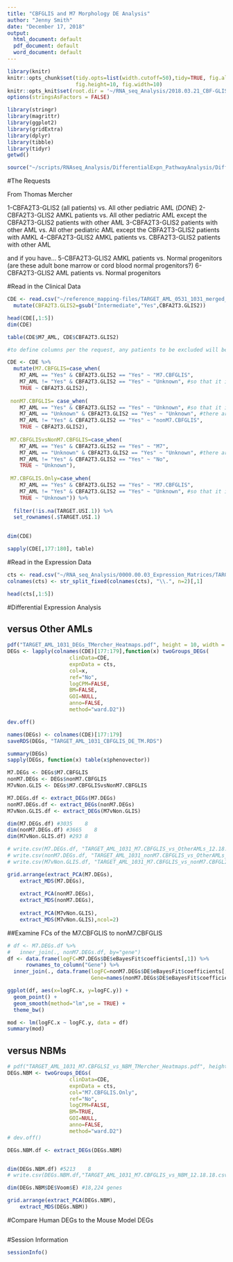 ```yaml
---
title: "CBFGLIS and M7 Morphology DE Analysis"
author: "Jenny Smith"
date: "December 17, 2018"
output:
  html_document: default
  pdf_document: default
  word_document: default
---
```




```r
library(knitr)
knitr::opts_chunk$set(tidy.opts=list(width.cutoff=50),tidy=TRUE, fig.align='center', 
                      fig.height=10, fig.width=10)
knitr::opts_knit$set(root.dir = '~/RNA_seq_Analysis/2018.03.21_CBF-GLIS_DEGs_Comprehensive/')
options(stringsAsFactors = FALSE)
```


```r
library(stringr)
library(magrittr)
library(ggplot2)
library(gridExtra)
library(dplyr)
library(tibble)
library(tidyr)
getwd()
```

```r
source("~/scripts/RNAseq_Analysis/DifferentialExpn_PathwayAnalysis/DifferentialExpressionPipeline_7.05.18.r")
```


#The Requests

From Thomas Mercher

1-CBFA2T3-GLIS2 (all patients) vs. All other pediatric AML (*DONE*)
2-CBFA2T3-GLIS2 AMKL  patients vs. All other pediatric AML except the CBFA2T3-GLIS2 patients with other AML
3-CBFA2T3-GLIS2 patients with other AML vs. All other pediatric AML except the CBFA2T3-GLIS2 patients with AMKL
4-CBFA2T3-GLIS2 AMKL  patients vs. CBFA2T3-GLIS2 patients with other AML

and if you have…
5-CBFA2T3-GLIS2 AMKL  patients vs. Normal progenitors (are these adult bone marrow or cord blood normal progenitors?)
6-CBFA2T3-GLIS2 AML  patients vs. Normal progenitors



#Read in the Clinical Data

```r
CDE <- read.csv("~/reference_mapping-files/TARGET_AML_0531_1031_merged_CDEs_10.29.18.csv") %>%
  mutate(CBFA2T3.GLIS2=gsub("Intermediate","Yes",CBFA2T3.GLIS2))

head(CDE[,1:5])
dim(CDE)
```

```r
table(CDE$M7_AML, CDE$CBFA2T3.GLIS2)
```


```r
#to define columns per the request, any patients to be excluded will be coded as "unknown" simply so they are fitlered out of the DE analysis

CDE <- CDE %>%
  mutate(M7.CBFGLIS=case_when(
    M7_AML == "Yes" & CBFA2T3.GLIS2 == "Yes" ~ "M7.CBFGLIS", 
    M7_AML != "Yes" & CBFA2T3.GLIS2 == "Yes" ~ "Unknown", #so that it is filtered out. Non-M7 CBFGLIS excluded from this analysis. 
    TRUE ~ CBFA2T3.GLIS2), 
    
 nonM7.CBFGLIS= case_when(
    M7_AML == "Yes" & CBFA2T3.GLIS2 == "Yes" ~ "Unknown", #so that it is filtered out. M7 CBFGLIS excluded from this analysis.
    M7_AML == "Unknown" & CBFA2T3.GLIS2 == "Yes" ~ "Unknown", #there are 5 CBFLGIS who have unknown morphology. remove in case one is actaully M7 (though unlikely...)
    M7_AML != "Yes" & CBFA2T3.GLIS2 == "Yes" ~ "nonM7.CBFGLIS",  
    TRUE ~ CBFA2T3.GLIS2), 
 
 M7.CBFGLISvsNonM7.CBFGLIS=case_when(
    M7_AML == "Yes" & CBFA2T3.GLIS2 == "Yes" ~ "M7", 
    M7_AML == "Unknown" & CBFA2T3.GLIS2 == "Yes" ~ "Unknown", #there are 5 CBFLGIS who have unknown morphology. remove in case one is actaully M7 (though unlikely...)
    M7_AML != "Yes" & CBFA2T3.GLIS2 == "Yes" ~ "No",  
    TRUE ~ "Unknown"), 
 
 M7.CBFGLIS.Only=case_when(
    M7_AML == "Yes" & CBFA2T3.GLIS2 == "Yes" ~ "M7.CBFGLIS", 
    M7_AML != "Yes" & CBFA2T3.GLIS2 == "Yes" ~ "Unknown", #so that it is filtered out. Non-M7 CBFGLIS excluded from this analysis. 
    TRUE ~ "Unknown")) %>%
  
  filter(!is.na(TARGET.USI.1)) %>%
  set_rownames(.$TARGET.USI.1)
  

dim(CDE)
```

```r
sapply(CDE[,177:180], table)
```



#Read in the Expression Data

```r
cts <- read.csv("~/RNA_seq_Analysis/0000.00.03_Expression_Matrices/TARGET_AML_AAML1031_dupGenesRemoved_FractionalCounts.csv", row.names = 1)
colnames(cts) <- str_split_fixed(colnames(cts), "\\.", n=2)[,1]

head(cts[,1:5])
```



#Differential Expression Analysis

## versus Other AMLs

```r
pdf("TARGET_AML_1031_DEGs_TMercher_Heatmaps.pdf", height = 10, width = 10)
DEGs <- lapply(colnames(CDE)[177:179],function(x) twoGroups_DEGs( 
                    clinData=CDE,
                    expnData = cts,
                    col=x,
                    ref="No",
                    logCPM=FALSE,
                    BM=FALSE,
                    GOI=NULL,
                    anno=FALSE,
                    method="ward.D2"))

dev.off()

names(DEGs) <- colnames(CDE)[177:179]
saveRDS(DEGs, "TARGET_AML_1031_CBFGLIS_DE_TM.RDS")
```

```r
summary(DEGs)
sapply(DEGs, function(x) table(x$phenovector))
```

```r
M7.DEGs <- DEGs$M7.CBFGLIS
nonM7.DEGs <- DEGs$nonM7.CBFGLIS
M7vNon.GLIS <- DEGs$M7.CBFGLISvsNonM7.CBFGLIS
```

```r
M7.DEGs.df <- extract_DEGs(M7.DEGs)
nonM7.DEGs.df <- extract_DEGs(nonM7.DEGs)
M7vNon.GLIS.df <- extract_DEGs(M7vNon.GLIS)

dim(M7.DEGs.df) #3035    8
dim(nonM7.DEGs.df) #3665    8
dim(M7vNon.GLIS.df) #293 8

# write.csv(M7.DEGs.df, "TARGET_AML_1031_M7.CBFGLIS_vs_OtherAMLs_12.18.18.csv", row.names = FALSE)
# write.csv(nonM7.DEGs.df, "TARGET_AML_1031_nonM7.CBFGLIS_vs_OtherAMLs_12.18.18.csv",row.names = FALSE)
# write.csv(M7vNon.GLIS.df, "TARGET_AML_1031_M7.CBFGLIS_vs_nonM7.CBFGLIS_12.18.18.csv",row.names = FALSE)
```


```r
grid.arrange(extract_PCA(M7.DEGs),
    extract_MDS(M7.DEGs),
    
    extract_PCA(nonM7.DEGs),
    extract_MDS(nonM7.DEGs),
    
    extract_PCA(M7vNon.GLIS),
    extract_MDS(M7vNon.GLIS),ncol=2)
```


##Examine FCs of the M7.CBFGLIS to nonM7.CBFGLIS

```r
# df <- M7.DEGs.df %>%
#   inner_join(., nonM7.DEGs.df, by="gene")
df <- data.frame(logFC=M7.DEGs$DE$eBayesFit$coefficients[,1]) %>%
      rownames_to_column("Gene") %>%
  inner_join(., data.frame(logFC=nonM7.DEGs$DE$eBayesFit$coefficients[,1], 
                           Gene=names(nonM7.DEGs$DE$eBayesFit$coefficients[,1])), by="Gene")

ggplot(df, aes(x=logFC.x, y=logFC.y)) +
  geom_point() +
  geom_smooth(method="lm",se = TRUE) +
  theme_bw()
```

```r
mod <- lm(logFC.x ~ logFC.y, data = df)
summary(mod)
```



## versus NBMs

```r
# pdf("TARGET_AML_1031_M7.CBFGLSI_vs_NBM_TMercher_Heatmaps.pdf", height = 10, width = 10)
DEGs.NBM <- twoGroups_DEGs( 
                    clinData=CDE,
                    expnData = cts,
                    col="M7.CBFGLIS.Only",
                    ref="No",
                    logCPM=FALSE,
                    BM=TRUE,
                    GOI=NULL,
                    anno=FALSE,
                    method="ward.D2")
# dev.off()
```

```r
DEGs.NBM.df <- extract_DEGs(DEGs.NBM)


dim(DEGs.NBM.df) #5213    8
# write.csv(DEGs.NBM.df,"TARGET_AML_1031_M7.CBFGLIS_vs_NBM_12.18.18.csv", row.names = FALSE)
```

```r
dim(DEGs.NBM$DE$Voom$E) #18,224 genes
```

```r
grid.arrange(extract_PCA(DEGs.NBM),
    extract_MDS(DEGs.NBM))
```



#Compare Human DEGs to the Mouse Model DEGs 


```r

```





#Session Information 

```r
sessionInfo()
```

